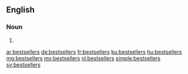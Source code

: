 ==English==

===Noun===
{{head|en|noun plural form}}

# {{plural of|bestseller|lang=en}}

[[ar:bestsellers]]
[[de:bestsellers]]
[[fr:bestsellers]]
[[ku:bestsellers]]
[[hu:bestsellers]]
[[mg:bestsellers]]
[[my:bestsellers]]
[[nl:bestsellers]]
[[simple:bestsellers]]
[[sv:bestsellers]]